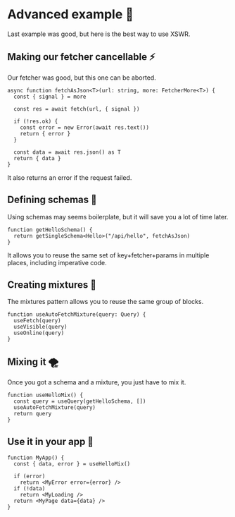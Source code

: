 # Advanced example 🗿

Last example was good, but here is the best way to use XSWR.

## Making our fetcher cancellable ⚡️

Our fetcher was good, but this one can be aborted.

```tsx
async function fetchAsJson<T>(url: string, more: FetcherMore<T>) {
  const { signal } = more

  const res = await fetch(url, { signal })

  if (!res.ok) {
    const error = new Error(await res.text())
    return { error }
  }

  const data = await res.json() as T
  return { data }
}
```

It also returns an error if the request failed.

## Defining schemas 📐

Using schemas may seems boilerplate, but it will save you a lot of time later.

```tsx
function getHelloSchema() {
  return getSingleSchema<Hello>("/api/hello", fetchAsJson)
}
```

It allows you to reuse the same set of key+fetcher+params in multiple places, including imperative code.

## Creating mixtures 🧪

The mixtures pattern allows you to reuse the same group of blocks.

```tsx
function useAutoFetchMixture(query: Query) {
  useFetch(query)
  useVisible(query)
  useOnline(query)
}
```

## Mixing it 🌪

Once you got a schema and a mixture, you just have to mix it.

```tsx
function useHelloMix() {
  const query = useQuery(getHelloSchema, [])
  useAutoFetchMixture(query)
  return query
}
```

## Use it in your app 🚀

```tsx
function MyApp() {
  const { data, error } = useHelloMix()

  if (error)
    return <MyError error={error} />
  if (!data)
    return <MyLoading />
  return <MyPage data={data} />
}
```